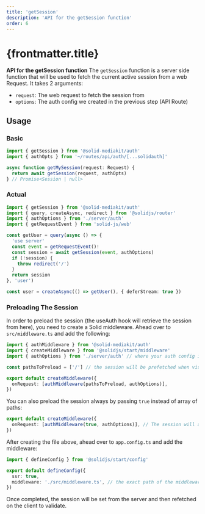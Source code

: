 ```yaml
---
title: 'getSession'
description: 'API for the getSession function'
order: 6
---
```


# {frontmatter.title}

**API for the getSession function**
The `getSession` function is a server side function that will be used to fetch the current active session from a web Request. It takes 2 arguments:

- `request`: The web request to fetch the session from
- `options`: The auth config we created in the previous step (API Route)

## Usage

### Basic

```ts
import { getSession } from '@solid-mediakit/auth'
import { authOpts } from '~/routes/api/auth/[...solidauth]'

async function getMySession(request: Request) {
  return await getSession(request, authOpts)
} // Promise<Session | null>
```

### Actual

```ts
import { getSession } from '@solid-mediakit/auth'
import { query, createAsync, redirect } from '@solidjs/router'
import { authOptions } from './server/auth'
import { getRequestEvent } from 'solid-js/web'

const getUser = query(async () => {
  'use server'
  const event = getRequestEvent()!
  const session = await getSession(event, authOptions)
  if (!session) {
    throw redirect('/')
  }
  return session
}, 'user')

const user = createAsync(() => getUser(), { deferStream: true })
```

### Preloading The Session

In order to preload the session (the useAuth hook will retrieve the session from here), you need to create a Solid middleware.
Ahead over to `src/middleware.ts` and add the following:

```ts
import { authMiddleware } from '@solid-mediakit/auth'
import { createMiddleware } from '@solidjs/start/middleware'
import { authOptions } from './server/auth' // where your auth config is located

const pathsToPreload = ['/'] // the session will be prefetched when visiting those routes.

export default createMiddleware({
  onRequest: [authMiddleware(pathsToPreload, authOptions)],
})
```

You can also preload the session always by passing `true` instead of array of paths:

```ts
export default createMiddleware({
  onRequest: [authMiddleware(true, authOptions)], // The session will always be prefetched
})
```

After creating the file above, ahead over to `app.config.ts` and add the middleware:

```ts
import { defineConfig } from '@solidjs/start/config'

export default defineConfig({
  ssr: true,
  middleware: './src/middleware.ts', // the exact path of the middleware
})
```

Once completed, the session will be set from the server and then refetched on the client to validate.
